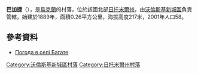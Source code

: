 {{coord|50|35|27|N|27|23|26|E|scale:30000|display=title}}

'''巴加捷'''（{{lang-uk|Багате}}），是[[烏克蘭|烏克蘭]]的村落，位於該國北部[[日托米爾州|日托米爾州]]，由[[沃倫斯基新城區|沃倫斯基新城區]]負責管轄，始建於1889年，面積0.26平方公里，海拔高度217米，2001年人口58。

==參考資料==
* [http://weather.in.ua/ua/zhitomirskaja/470 Погода в селі Багате] {{Wayback|url=http://weather.in.ua/ua/zhitomirskaja/470 |date=20111219140223 }}

{{DEFAULTSORT:Багате}}
[[Category:沃倫斯基新城區村落|Category:沃倫斯基新城區村落]]
[[Category:日托米爾州村落|Category:日托米爾州村落]]


{{Zhytomyr-geo-stub}}